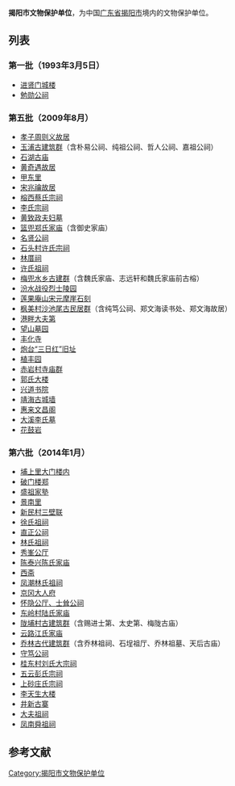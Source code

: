 '''揭阳市文物保护单位'''，为中国[[广东省|广东省]][[揭阳市|揭阳市]]境内的文物保护单位。

== 列表 ==
=== 第一批（1993年3月5日） ===
* [[进贤门城楼|进贤门城楼]]
* [[勉勋公祠|勉勋公祠]]

=== 第五批（2009年8月） ===
* [[孝子周则义故居|孝子周则义故居]]
* [[玉浦古建筑群|玉浦古建筑群]]（含朴易公祠、纯祖公祠、哲人公祠、嘉祖公祠）
* [[石湖古庙|石湖古庙]]
* [[黄奇遇故居|黄奇遇故居]]
* [[甲东里|甲东里]]
* [[宋兆禴故居|宋兆禴故居]]
* [[榕西蔡氏宗祠|榕西蔡氏宗祠]]
* [[李氏宗祠|李氏宗祠]]
* [[黄致政夫妇墓|黄致政夫妇墓]]
* [[篮兜郑氏家庙|篮兜郑氏家庙]]（含御史家庙）
* [[名贤公祠|名贤公祠]]
* [[石头村许氏宗祠|石头村许氏宗祠]]
* [[林厝祠|林厝祠]]
* [[许氏祖祠|许氏祖祠]]
* [[梅兜水乡古建群|梅兜水乡古建群]]（含魏氏家庙、志远轩和魏氏家庙前古榕）
* [[汾水战役烈士陵园|汾水战役烈士陵园]]
* [[莲果庵山宋元摩崖石刻|莲果庵山宋元摩崖石刻]]
* [[枫美村沙池尾古民居群|枫美村沙池尾古民居群]]（含纯笃公祠、郑文海读书处、郑文海故居）
* [[港畔大夫第|港畔大夫第]]
* [[望山墓园|望山墓园]]
* [[丰化寺|丰化寺]]
* [[炮台“三日红”旧址|炮台“三日红”旧址]]
* [[植丰园|植丰园]]
* [[赤岩村寺庙群|赤岩村寺庙群]]
* [[郭氏大楼|郭氏大楼]]
* [[兴道书院|兴道书院]]
* [[靖海古城墙|靖海古城墙]]
* [[惠来文昌阁|惠来文昌阁]]
* [[大溪李氏墓|大溪李氏墓]]
* [[花鼓岩|花鼓岩]]

=== 第六批（2014年1月） ===
* [[埔上里大门楼内|埔上里大门楼内]] 
* [[破门楼郑|破门楼郑]]
* [[盛祖家塾|盛祖家塾]]  
* [[景南里|景南里]] 
* [[新民村三壁联|新民村三壁联]] 
* [[徐氏祖祠|徐氏祖祠]] 
* [[直正公祠|直正公祠]] 
* [[林氏祖祠|林氏祖祠]] 
* [[秀峯公厅|秀峯公厅]] 
* [[陈泰兴陈氏家庙|陈泰兴陈氏家庙]] 
* [[西斋|西斋]]  
* [[凤潮林氏祖祠|凤潮林氏祖祠]] 
* [[京冈大人府|京冈大人府]]  
* [[怀隐公厅、士耸公祠|怀隐公厅、士耸公祠]] 
* [[东岭村陆氏家庙|东岭村陆氏家庙]]  
* [[陇埔村古建筑群|陇埔村古建筑群]]（含赐进士第、太史第、梅陇古庙） 
* [[云路江氏家庙|云路江氏家庙]]  
* [[乔林古代建筑群|乔林古代建筑群]]（含乔林祖祠、石埕祖厅、乔林祖墓、天后古庙） 
* [[守笃公祠|守笃公祠]] 
* [[桂东村刘氏大宗祠|桂东村刘氏大宗祠]] 
* [[五云彭氏宗祠|五云彭氏宗祠]] 
* [[上砂庄氏宗祠|上砂庄氏宗祠]] 
* [[李天生大楼|李天生大楼]] 
* [[井新古寨|井新古寨]]  
* [[大夫祖祠|大夫祖祠]] 
* [[凤南舜祖祠|凤南舜祖祠]] 


==参考文献==
{{reflist}}

[[Category:揭阳市文物保护单位|Category:揭阳市文物保护单位]]